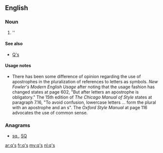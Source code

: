 ==English==

===Noun===
{{head|en}}

# ''{{plural of|q}}

====See also====
* [[Q's]]

====Usage notes====
* There has been some difference of opinion regarding the use of apostrophes in the pluralization of references to letters as symbols.  ''New Fowler's Modern English Usage'' after noting that the usage fashion has changed states at page 602, "But after letters an apostrophe is obligatory."    The 15th edition of ''The Chicago Manual of Style'' states at paragraph 7.16, "To avoid confusion, lowercase letters ... form the plural with an apostrophe and an s".  The ''Oxford Style Manual'' at page 116 advocates the use of common sense.

===Anagrams===
* [[sq.#English|sq.]], [[SQ#English|SQ]]

[[ar:q's]]
[[fr:q's]]
[[my:q's]]
[[nl:q's]]